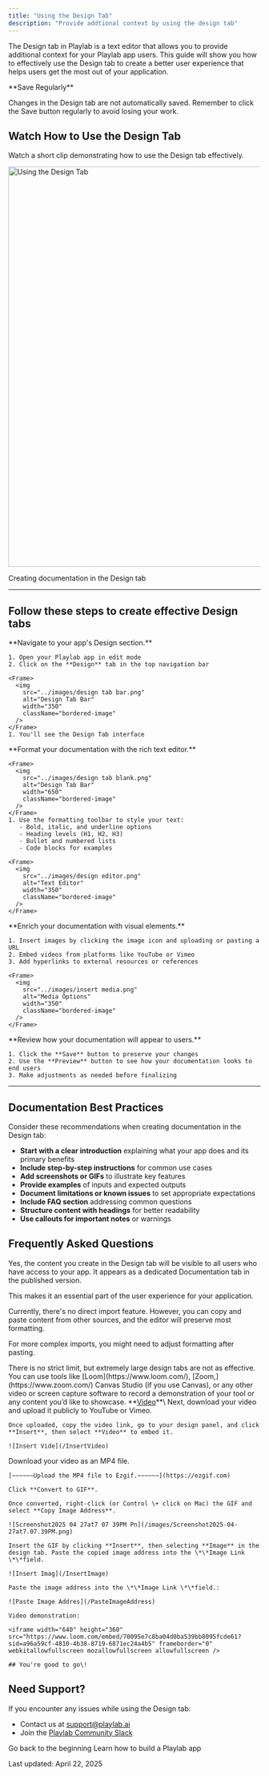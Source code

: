 ```yaml
---
title: "Using the Design Tab"
description: "Provide addtional context by using the design tab"
---
```


The Design tab in Playlab is a text editor that allows you to provide additional context for your Playlab app users. This guide will show you how to effectively use the Design tab to create a better user experience that helps users get the most out of your application.

<Warning>
  **Save Regularly**

  Changes in the Design tab are not automatically saved. Remember to click the Save button regularly to avoid losing your work.
</Warning>

## <Icon icon="video" size="24" /> Watch How to Use the Design Tab

Watch a short clip demonstrating how to use the Design tab effectively.

<Frame>
  <img
    src="../images/design tab.gif"
    alt="Using the Design Tab"
    width="800"
    className="bordered-image"
  />

  Creating documentation in the Design tab
</Frame>

---

## <Icon icon="arrow-right" size="24" /> Follow these steps to create effective Design tabs

<Steps>
  <Step title="Access the Design Tab">
    **Navigate to your app's Design section.**

    1. Open your Playlab app in edit mode
    2. Click on the **Design** tab in the top navigation bar

    <Frame>
      <img
        src="../images/design tab bar.png"
        alt="Design Tab Bar"
        width="350"
        className="bordered-image"
      />
    </Frame>
    1. You'll see the Design Tab interface
  </Step>
  <Step title="Use the Design Tab">
    **Format your documentation with the rich text editor.**

    <Frame>
      <img
        src="../images/design tab blank.png"
        alt="Design Tab Bar"
        width="650"
        className="bordered-image"
      />
    </Frame>
    1. Use the formatting toolbar to style your text:
       - Bold, italic, and underline options
       - Heading levels (H1, H2, H3)
       - Bullet and numbered lists
       - Code blocks for examples

    <Frame>
      <img
        src="../images/design editor.png"
        alt="Text Editor"
        width="350"
        className="bordered-image"
      />
    </Frame>
  </Step>
  <Step title="Add Media and Links">
    **Enrich your documentation with visual elements.**

    1. Insert images by clicking the image icon and uploading or pasting a URL
    2. Embed videos from platforms like YouTube or Vimeo
    3. Add hyperlinks to external resources or references

    <Frame>
      <img
        src="../images/insert media.png"
        alt="Media Options"
        width="350"
        className="bordered-image"
      />
    </Frame>
  </Step>
  <Step title="Save and Preview">
    **Review how your documentation will appear to users.**

    1. Click the **Save** button to preserve your changes
    2. Use the **Preview** button to see how your documentation looks to end users
    3. Make adjustments as needed before finalizing
  </Step>
</Steps>

---

## <Icon icon="lightbulb-on" size="24" /> Documentation Best Practices

Consider these recommendations when creating documentation in the Design tab:

- **Start with a clear introduction** explaining what your app does and its primary benefits
- **Include step-by-step instructions** for common use cases
- **Add screenshots or GIFs** to illustrate key features
- **Provide examples** of inputs and expected outputs
- **Document limitations or known issues** to set appropriate expectations
- **Include FAQ section** addressing common questions
- **Structure content with headings** for better readability
- **Use callouts for important notes** or warnings

## <Icon icon="circle-question" size="24" /> Frequently Asked Questions

<Accordion title="Will my Design Tab be visible in the published app?">
  Yes, the content you create in the Design tab will be visible to all users who have access to your app. It appears as a dedicated Documentation tab in the published version.

  This makes it an essential part of the user experience for your application.
</Accordion>

<Accordion title="Can I import content from another source?">
  Currently, there's no direct import feature. However, you can copy and paste content from other sources, and the editor will preserve most formatting.

  For more complex imports, you might need to adjust formatting after pasting.
</Accordion>

<Accordion title="Is there a limit to how much documentation I can add?">
  There is no strict limit, but extremely large design tabs are not as effective.
</Accordion>

<Accordion title="How do I create and embed my own video or gif?">
  You can use tools like [Loom](https://www.loom.com/), [Zoom,](https://www.zoom.com/) Canvas Studio (if you use Canvas), or any other video or screen capture software to record a demonstration of your tool or any content you’d like to showcase.

  <Accordion title="Upload Video">
    **<u>Video</u>**\
    Next, download your video and upload it publicly to YouTube or Vimeo.

    Once uploaded, copy the video link, go to your design panel, and click **Insert**, then select **Video** to embed it.

    ![Insert Vide](/InsertVideo)
  </Accordion>
  <Accordion title="Upload Gif">
    Download your video as an MP4 file.

    [~~~~~~Upload the MP4 file to Ezgif.~~~~~~](https://ezgif.com)

    Click **Convert to GIF**.

    Once converted, right-click (or Control \+ click on Mac) the GIF and select **Copy Image Address**.

    ![Screenshot2025 04 27at7 07 39PM Pn](/images/Screenshot2025-04-27at7.07.39PM.png)

    Insert the GIF by clicking **Insert**, then selecting **Image** in the design tab. Paste the copied image address into the \*\*Image Link \*\*field.

    ![Insert Imag](/InsertImage)

    Paste the image address into the \*\*Image Link \*\*field.:

    ![Paste Image Addres](/PasteImageAddress)

    Video demonstration:

    <iframe width="640" height="360" src="https://www.loom.com/embed/70095e7c8ba04d0ba539bb8095fcde61?sid=a96a59cf-4810-4b38-8719-6871ec24a4b5" frameborder="0" webkitallowfullscreen mozallowfullscreen allowfullscreen />

    ## You're good to go\!
  </Accordion>
</Accordion>

## <Icon icon="bullhorn" size="24" /> Need Support?

If you encounter any issues while using the Design tab:

- Contact us at [support@playlab.ai](mailto:support@playlab.ai)
- Join the [Playlab Community Slack](https://join.slack.com/t/playlabcommunity/shared_invite/zt-346iwzx8y-MqlGD9HQ4_vsS_sfWWCaKQ)

<CardGroup cols="2">
  <Card title="Back to Getting Started" icon="arrow-left" iconType="duotone" href="/getstarted/Getting Started">
    Go back to the beginning
  </Card>
  <Card title="Adding Starter Inputs" icon="input-text" iconType="duotone" href="/getstarted/Adding Starter Inputs">
    Learn how to build a Playlab app
  </Card>
</CardGroup>

Last updated: April 22, 2025